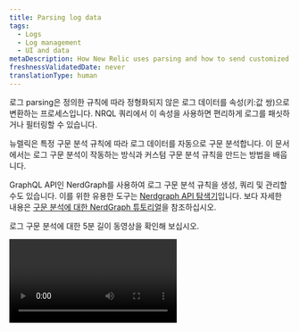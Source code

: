 ```yaml
---
title: Parsing log data
tags:
  - Logs
  - Log management
  - UI and data
metaDescription: How New Relic uses parsing and how to send customized log data.
freshnessValidatedDate: never
translationType: human
---
```


로그 <DNT>parsing</DNT>은 정의한 규칙에 따라 정형화되지 않은 로그 데이터를 속성(키:값 쌍)으로 변환하는 프로세스입니다. NRQL 쿼리에서 이 속성을 사용하면 편리하게 로그를 패싯하거나 필터링할 수 있습니다.

뉴렐릭은 특정 구문 분석 규칙에 따라 로그 데이터를 자동으로 구문 분석합니다. 이 문서에서는 로그 구문 분석이 작동하는 방식과 커스텀 구문 분석 규칙을 만드는 방법을 배웁니다.

GraphQL API인 NerdGraph를 사용하여 로그 구문 분석 규칙을 생성, 쿼리 및 관리할 수도 있습니다. 이를 위한 유용한 도구는 [Nerdgraph API 탐색기](https://api.newrelic.com/graphiql)입니다. 보다 자세한 내용은 [구문 분석에 대한 NerdGraph 튜토리얼](/docs/apis/nerdgraph/examples/nerdgraph-log-parsing-rules-tutorial/)을 참조하십시오.

로그 구문 분석에 대한 5분 길이 동영상을 확인해 보십시오.

<Video id="xPWM46yw3bQ" type="youtube" />

## 구문 분석 예시 [#parsing-defined]

좋은 예는 정형화되지 않은 텍스트를 포함하는 기본 NGINX 액세스 로그입니다. 검색할 때 유용하지만 그 외에는 그다지 유용하지 않습니다. 다음은 일반적인 라인의 예입니다.

```
127.180.71.3 - - [10/May/1997:08:05:32 +0000] "GET /downloads/product_1 HTTP/1.1" 304 0 "-" "Debian APT-HTTP/1.3 (0.8.16~exp12ubuntu10.21)"
```

구문 분석되지 않은 포맷에서는 대부분의 질문에 답하기 위해 전체 텍스트 검색을 수행해야 합니다. 구문 분석 후, 로그는 `response code` 및 `request URL` 같은 속성으로 구성됩니다.

```json
{
  "remote_addr":"93.180.71.3",
  "time":"1586514731",
  "method":"GET",
  "path":"/downloads/product_1",
  "version":"HTTP/1.1",
  "response":"304",
  "bytesSent": 0,
  "user_agent": "Debian APT-HTTP/1.3 (0.8.16~exp12ubuntu10.21)"
}
```

구문 분석을 사용하면 해당 값을 패싯하는 [커스텀 쿼리](/docs/using-new-relic/data/understand-data/query-new-relic-data)를 더 쉽게 만들 수 있습니다. 이를 통해 요청 URL당 응답 코드의 분포를 이해하고 문제가 있는 페이지를 빠르게 찾을 수 있습니다.

## 로그 구문 분석의 작동 방식 [#how-it-works]

다음은 뉴렐릭이 로그 구문 분석을 구현하는 방법에 대한 간단한 설명입니다.

<table>
  <thead>
    <tr>
      <th style={{ width: "100px" }}>
        로그 구문 분석
      </th>

      <th>
        작동 원리
      </th>
    </tr>
  </thead>

  <tbody>
    <tr>
      <td>
        대상
      </td>

      <td>
        * 구문 분석은 선택된 특정 필드에 적용됩니다. 기본적으로 `message` 필드가 사용됩니다. 그러나 현재 데이터에 존재하지 않는 필드/속성까지 포함해, 모든 필드/속성을 선택할 수 있습니다.
        * 각 구문 분석 규칙은 규칙이 구문 분석을 시도할 로그를 결정하는 NRQL `WHERE` 절을 사용하여 생성됩니다.
        * 매칭 프로세스를 간소화하려면 로그에 [`logtype`](#logtype) 속성을 추가하는 것이 좋습니다. 그러나 `logtype` 사용하는 것으로 제한되지 않습니다. NRQL `WHERE` 절에서 하나 이상의 속성을 매칭 기준으로 사용할 수 있습니다.
      </td>
    </tr>

    <tr>
      <td>
        시기
      </td>

      <td>
        * 구문 분석은 각 로그 메시지에 한 번만 적용됩니다. 여러 구문 분석 규칙이 로그와 매치하는 경우 성공한 첫 번째 규칙만 적용됩니다.
        * 구문 분석 규칙은 순서가 없습니다. 둘 이상의 구문 분석 규칙이 로그와 매치되는 경우 무작위로 하나가 선택됩니다. 동일한 로그와 매치되지 않도록 구문 분석 규칙을 작성해야 합니다.
        * 구문 분석은 데이터가 NRDB에 기록되기 전에 로그 수집 중에 실행됩니다. 데이터가 스토리지에 기록되면 더 이상 구문 분석을 할 수 없습니다.
        * 데이터 보강이 이뤄지기 전에(<DNT>**before**</DNT>) 파이프라인에서 구문 분석이 실행됩니다. 구문 분석 규칙에 대한 매칭 기준을 정의할 때는 주의해야 합니다. 기준이 구문 분석 또는 보강이 수행될 때까지 존재하지 않는 속성을 기반으로 하는 경우 매칭이 발생할 때 해당 데이터가 로그에 표시되지 않습니다. 결과적으로, 구문 분석이 실행되지 않습니다.
      </td>
    </tr>

    <tr>
      <td>
        방법
      </td>

      <td>
        * 규칙은 [Grok](#grok), 정규식 또는 이 둘을 혼합하여 작성할 수 있습니다. Grok은 복잡한 정규식을 추상화하는 패턴 모음입니다.
        * 뉴렐릭의 Parsing UI는 Java Regex 구문을 지원합니다. 캡처 그룹의 속성 또는 필드 이름의 경우, Java Regex는 \[A-Za-z0-9]만 허용합니다.
      </td>
    </tr>
  </tbody>
</table>

## Grok을 사용한 속성 구문 분석 [#grok]

구문 분석 패턴은 로그 메시지 구문 분석을 위한 업계 표준인 Grok를 사용하여 지정됩니다.`logtype` 필드가 있는 수신 로그는 [내장된 구문 분석 ](#built-in-rules)과 비교 확인되며 가능한 경우 연결된 Grok 패턴이 로그에 적용됩니다.

Grok은 복잡한 리터럴 정규식 대신 사용될 내장 및 명명된 패턴을 추가하는 정규식의 상위 집합입니다. 예를 들어 정수가 정규식 `(?:[+-]?(?:[0-9]+))`과 매칭될 수 있다는 것을 기억할 필요 없이 동일한 정규식을 나타내는 Grok 패턴 `INT`를 사용하도록 `%{INT}`을 작성할 수 있습니다.

Grok 패턴의 구문은 다음과 같습니다.

```
%{PATTERN_NAME[:OPTIONAL_EXTRACTED_ATTRIBUTE_NAME[:OPTIONAL_TYPE[:OPTIONAL_PARAMETER]]]}
```

Where:

* `PATTERN_NAME` 지원 Grok 패턴 중 하나입니다. 패턴 이름은 정규식을 나타내는 사용자 친화적인 이름입니다. 해당 정규식과 정확히 동일합니다.
* `OPTIONAL_EXTRACTED_ATTRIBUTE_NAME`이 제공된 경우, 패턴 이름과 매치되는 값으로 로그 메시지에 추가될 속성의 이름입니다. 정규식을 사용하여 명명된 캡처 그룹을 사용하는 것과 같습니다. 이것이 제공되지 않으면 구문 분석 규칙은 문자열의 영역과 매치되지만 해당 값으로 속성을 추출하지는 않습니다.
* `OPTIONAL_TYPE` 은 추출할 속성 값의 유형을 지정합니다. 생략하면, 값이 문자열로 추출됩니다. 예를 들어, `"File Size: 123"`의 값 `123`을 숫자에서 `file_size` 속성으로 추출하려면 `value: %{INT:file_size:int}`을 사용합니다.
* `OPTIONAL_PARAMETER` 특정 유형에 대해 선택적으로 파라미터를 지정합니다. 현재는 `datetime` 유형만 파라미터를 지정할 수 있습니다. 자세한 내용은 아래를 참조하십시오.

매치되는 문자열에서 정규식과 Grok 패턴 이름을 혼합하여 사용할 수도 있습니다.

지원되는 [Grok 패턴](https://github.com/thekrakken/java-grok/tree/master/src/main/resources/patterns) 목록을 보려면 이 링크를 클릭하고, 지원되는 [Grok 유형](#grok-types) 목록을 보려면 여기를 클릭하십시오.

변수 이름은 명시적으로 설정해야 하며 `%{URI:uri}` 같이 소문자여야 한다는 데 유의하십시오. `%{URI}` 또는 `%{URI:URI}` 같은 표현식은 안됩니다.

<CollapserGroup>
  <Collapser id="grok-example" title="Grok 예: 로그에서 유용한 데이터 가져오기">
    로그 레코드는 다음과 같은 형식을 띌 수 있습니다.

    ```json
    {
      "message": "54.3.120.2 2048 0"
    }
    ```

    이 정보는 정확하지만 그 의미가 직관적이지 않습니다. Grok 패턴은 원하는 텔레메트리 데이터를 추출하고 이해하는 데 도움이 됩니다. 예를 들어 다음과 같은 로그 레코드는 사용하기가 훨씬 쉽습니다.

    ```json
    {
      "host_ip": "43.3.120.2",
      "bytes_received": 2048,
      "bytes_sent": 0
    }
    ```

    이를 위해서는 이 세 필드를 추출하는 Grok 패턴을 만들어야 합니다. 예를 들어:

    ```
    %{IP:host_ip} %{INT:bytes_received} %{INT:bytes_sent}
    ```

    프로세싱 후, 로그 레코드에는 `host_ip`, `bytes_received` 및 `bytes_sent` 필드가 포함됩니다. 이제 뉴렐릭에서 이러한 필드를 사용하여 로그 데이터에 대한 통계 연산을 필터링, 패싯 및 수행할 수 있습니다. 뉴렐릭에서 Grok 패턴으로 로그를 구문 분석하는 방법에 대한 보다 자세한 내용은 [블로그 게시물](https://newrelic.com/blog/how-to-relic/how-to-use-grok-log-parsing)을 참조하십시오.
  </Collapser>

  <Collapser id="grok-ui" title="UI 예: Grok 구문 분석 규칙 만들기">
    올바른 권한이 있는 경우 UI에서 구문 분석 규칙을 만들어 Grok 구문 분석을 생성, 테스트 및 활성화할 수 있습니다. 예를 들어 Inventory Services라는 마이크로 서비스에 대한 특정 유형의 오류 메시지를 가져오려면, 특정 오류 메시지와 제품을 찾는 Grok 구문 분석 규칙을 만듭니다. 이를 위해서는:

    1. 규칙에 이름을 지정합니다. 예: `Inventory Services error parsing`

    2. 구문 분석할 기존 필드를 선택(기본값 = `message`)하거나 새 필드 이름을 입력합니다.

    3. 들어오는 로그에 대한 사전 필터 역할을 하는 NRQL `WHERE`절을 식별합니다. 예: `entity.name='Inventory Service'`. 이 사전 필터는 규칙에서 처리해야 하는 로그 수를 줄여 불필요한 프로세싱을 제거합니다.

    4. 매치되는 로그가 있으면 선택하거나 Paste log 탭을 클릭하여 샘플 로그에 붙여넣습니다.

    5. Grok 구문 분석 규칙을 추가합니다. 예:

       ```
       Inventory error: %{DATA:error_message} for product %{INT:product_id}
       ```

       Where:

    * `Inventory error`: 파싱 규칙의 이름
    * `error_message`: 선택하려는 오류 메시지
    * `product_id`: Inventory Service의 제품 ID

    6. 구문 분석 규칙을 활성화하고 저장합니다.

       곧 Inventory Service 로그가 2개의 새로운 필드 `error_message`와 `product_id`로 강화된 것을 볼 수 있습니다. 여기에서 이러한 필드에 대해 쿼리하고, 차트 및 대시보드를 만들고, 알림을 설정하는 등의 작업을 수행할 수 있습니다.

       보다 자세한 내용은 [UI에 커스텀 구문 분석 규칙을 추가하는 방법](#custom-parsing)을 참조하십시오.
  </Collapser>

  <Collapser id="grok-types" title="지원되는 Grok 유형">
    `OPTIONAL_TYPE` 필드는 추출할 속성 값의 유형을 지정합니다. 생략하면, 값이 문자열로 추출됩니다.

    지원되는 유형:

    <table>
      <thead>
        <tr>
          <th>
            Grok에 지정된 유형
          </th>

          <th>
            뉴렐릭 데이터베이스에 저장된 유형
          </th>
        </tr>
      </thead>

      <tbody>
        <tr>
          <td>
            `boolean`
          </td>

          <td>
            `boolean`
          </td>
        </tr>

        <tr>
          <td>
            `byte` `short` `int` `integer`
          </td>

          <td>
            `integer`
          </td>
        </tr>

        <tr>
          <td>
            `long`
          </td>

          <td>
            `long`
          </td>
        </tr>

        <tr>
          <td>
            `float`
          </td>

          <td>
            `float`
          </td>
        </tr>

        <tr>
          <td>
            `double`
          </td>

          <td>
            `double`
          </td>
        </tr>

        <tr>
          <td>
            `string` (기본) `text`
          </td>

          <td>
            `string`
          </td>
        </tr>

        <tr>
          <td>
            `date` `datetime`
          </td>

          <td>
            시간 `long`

            기본적으로 ISO 8601로 해석됩니다. `OPTIONAL_PARAMETER`가 있는 경우 `datetime`을 해석하는 데 사용할 [날짜 및 시간 패턴 문자열](https://docs.oracle.com/en/java/javase/21/docs/api/java.base/java/text/SimpleDateFormat.html)을 지정합니다.

            이는 구문 분석 중에만 사용할 수 있습니다. 인제스트 파이프라인의 후반부에는 모든 로그에 대해 발생하는 [추가 타임스탬프 해석 단계](/docs/logs/ui-data/timestamp-support)가 별도로 존재합니다.
          </td>
        </tr>

        <tr>
          <td>
            `json`
          </td>

          <td>
            JSON 정형 데이터보다 자세한 내용은 [일반 텍스트와 혼합된 JSON 구문 분석](#parsing-json)을 참조하십시오.
          </td>
        </tr>

        <tr>
          <td>
            `csv`
          </td>

          <td>
            CSV 데이터. 자세한 내용은 [CSV 구문 분석](#parsing-csv)을 참조하세요.
          </td>
        </tr>

        <tr>
          <td>
            `geo`
          </td>

          <td>
            IP 주소의 지리적 위치. 보다 자세한 내용은 [IP 주소의 위치 파악(GeoIP)](#geo)을 참조하십시오.
          </td>
        </tr>

        <tr>
          <td>
            `key value pairs`
          </td>

          <td>
            키 값 쌍입니다. 자세한 내용은 [키/값 쌍 구문 분석](#parsing-key-value-pairs)을 참조하십시오.
          </td>
        </tr>
      </tbody>
    </table>
  </Collapser>

  <Collapser id="grok-multiline" title="Grok 멀티라인(여러 줄) 구문 분석">
    멀티라인 로그의 경우 `GREEDYDATA` Grok 패턴은 새로운 줄을 매치하지 않습니다. ( `.*`와 동일)

    따라서 `%{GREEDYDATA:some_attribute}`를 직접 사용하는 것이 아니라 그 앞에 멀티라인 플래그를 추가해야 합니다. `(?s)%{GREEDYDATA:some_attribute}`
  </Collapser>

  <Collapser id="parsing-json" title="일반 텍스트와 혼합된 JSON 구문 분석">
    뉴렐릭 로그 파이프라인은 기본적으로 로그 JSON 메시지를 구문 분석하지만, 때로 일반 텍스트와 혼합된 JSON 로그 메시지가 있는 경우가 있습니다. 이런 상황에서, 메시지를 구문 분석한 다음 JSON 속성을 사용하여 필터링하길 원할 수 있습니다. 이 경우 `json` [grok 유형](#grok-syntax)을 사용할 수 있습니다. 이 유형은 grok 패턴에서 캡처한 JSON을 구문 분석합니다. 이 포맷은 3가지 주요 부분, 즉 grok 구문, 구문 분석된 json 속성에 할당하려는 접두사 및 `json` [grok 유형](#grok-syntax)에 의존합니다. `json` [grok 유형](#grok-syntax)을 사용하면 포맷이 올바르지 않은 로그에서 JSON을 추출하고 구문 분석할 수 있습니다. 예를 들어, 로그에 날짜/시간 문자열이 접두사로 붙는 경우:

    ```json
    2015-05-13T23:39:43.945958Z {"event": "TestRequest", "status": 200, "response": {"headers": {"X-Custom": "foo"}}, "request": {"headers": {"X-Custom": "bar"}}}
    ```

    이 로그 형식에서 JSON 데이터를 추출하고 구문 분석하려면 다음 Grok 표현식을 작성합니다.

    ```
    %{TIMESTAMP_ISO8601:containerTimestamp} %{GREEDYDATA:my_attribute_prefix:json}
    ```

    결과 로그는 다음과 같습니다.

    ```
    containerTimestamp: "2015-05-13T23:39:43.945958Z"
    my_attribute_prefix.event: "TestRequest"
    my_attribute_prefix.status: 200
    my_attribute_prefix.response.headers.X-Custom: "foo"
    my_attribute_prefix.request.headers.X-Custom: "bar"
    ```

    `keepAttributes` 또는 `dropAttributes` 옵션을 사용하여 추출하거나 드롭할 속성 목록을 정의할 수 있습니다. 예를 들어, 다음 Grok 표현식을 사용하면:

    ```
    %{TIMESTAMP_ISO8601:containerTimestamp} %{GREEDYDATA:my_attribute_prefix:json({"keepAttributes": ["my_attribute_prefix.event", "my_attribute_prefix.response.headers.X-Custom"]})}
    ```

    결과 로그는 다음과 같습니다.

    ```
    containerTimestamp: "2015-05-13T23:39:43.945958Z"
    my_attribute_prefix.event: "TestRequest"
    my_attribute_prefix.request.headers.X-Custom: "bar"
    ```

    `my_attribute_prefix` 접두사를 생략하려면 설정에 `"noPrefix": true`를 포함할 수 있습니다.

    ```
    %{TIMESTAMP_ISO8601:containerTimestamp} %{GREEDYDATA:my_attribute_prefix:json({"noPrefix": true})}
    ```

    `my_attribute_prefix` 접두사를 생략하고 `status` 속성만 유지하려는 경우 설정에 `"noPrefix": true` 및 `"keepAttributes: ["status"]`를 포함할 수 있습니다.

    ```
    %{TIMESTAMP_ISO8601:containerTimestamp} %{GREEDYDATA:my_attribute_prefix:json({"noPrefix": true, "keepAttributes": ["status"]})}
    ```

    JSON이 이스케이프된 경우 `isEscaped` 옵션을 사용하여 구문 분석을 할 수 있습니다. JSON이 이스케이프되고 인용이 된 경우 아래와 같이 인용 부호도 일치시켜야 합니다. 예를 들어, 다음 Grok 표현식을 사용하면:

    ```
    %{TIMESTAMP_ISO8601:containerTimestamp} "%{GREEDYDATA:my_attribute_prefix:json({"isEscaped": true})}"
    ```

    이스케이프된 메시지를 구문 분석할 수 있습니다.

    ```
    2015-05-13T23:39:43.945958Z "{\"event\": \"TestRequest\", \"status\": 200, \"response\": {\"headers\": {\"X-Custom\": \"foo\"}}, \"request\": {\"headers\": {\"X-Custom\": \"bar\"}}}"
    ```

    결과 로그는 다음과 같습니다.

    ```
    containerTimestamp: "2015-05-13T23:39:43.945958Z"
    my_attribute_prefix.event: "TestRequest"
    my_attribute_prefix.status: 200
    my_attribute_prefix.response.headers.X-Custom: "foo"
    my_attribute_prefix.request.headers.X-Custom: "bar"
    ```

    `json` [Grok 유형](#grok-syntax)을 구성하려면 `:json(_CONFIG_)`를 사용합니다.

    * `json({"dropOriginal": true})`: 구문 분석에 사용된 JSON 스니펫을 삭제합니다. `true`(기본값)로 설정하면 구문 분석 규칙이 원본 JSON 스니펫을 삭제합니다. JSON 속성은 메시지 필드에 유지됩니다.
    * `json({"dropOriginal": false})`: 추출된 JSON 페이로드를 보여줍니다. `false`로 설정하면 전체 JSON 전용 페이로드가 위의 `my_attribute_prefix`에 이름이 지정된 속성 아래에 표시됩니다. JSON 속성은 여기 메시지 필드에 남아 있을 뿐만 아니라 사용자에게 JSON 데이터에 대한 3가지 다른 뷰를 제공합니다. 세 가지 버전 모두 저장하는 것이 우려되는 경우 여기에서 기본값인 `true`를 사용하는 것이 좋습니다.
    * `json({"depth": 62})`: JSON 값을 구문 분석하려는 깊이 수준(기본값은 62)입니다.
    * `json({"keepAttributes": ["attr1", "attr2", ..., "attrN"]})`: JSON에서 추출할 속성을 지정합니다. 제공된 목록은 공백으로 둘 수 없습니다. 이 구성 옵션을 설정하지 않으면 모든 속성이 추출됩니다.
    * `json({"dropAttributes": ["attr1", "attr2", ..., "attrN"]})`: JSON에서 드롭할 속성을 지정합니다. 이 구성 옵션이 설정되지 않으면 속성이 드롭되지 않습니다.
    * `json({"noPrefix": true})`: JSON에서 추출된 속성에서 접두사를 제거하려면 이 옵션을 `true`로 설정합니다.
    * `json({"isEscaped": true})`: 이스케이프된 JSON을 구문 분석하려면 이 옵션을 `true`로 설정합니다. (일반적으로 JSON이 문자열화될 때 볼 수 있습니다. 예: `{\"key\": \"value\"}`)
  </Collapser>

  <Collapser id="parsing-csv" title="CSV 구문 분석">
    시스템이 쉼표로 구분된 값(CSV) 로그를 보내고 이를 뉴렐릭에서 구문 분석해야 하는 경우 Grok 패턴으로 캡처한 CSV를 구문 분석하는 `csv` [Grok 유형](#grok-syntax)을 사용할 수 있습니다. 이 형식은 Grok 구문, 구문 분석된 CSV 속성에 할당하려는 접두사 및 `csv` [Grok 유형](#grok-syntax)의 세 가지 주요 부분에 의존합니다. `csv` [Grok 유형](#grok-syntax)을 사용하여 로그에서 CSV를 추출하고 구문 분석할 수 있습니다.

    예를 들어 다음 CSV 로그 줄과

    ```
    "2015-05-13T23:39:43.945958Z,202,POST,/shopcart/checkout,142,10"
    ```

    다음 형태의 구문 분석 규칙의 경우:

    ```
    %{GREEDYDATA:log:csv({"columns": ["timestamp", "status", "method", "url", "time", "bytes"]})}
    ```

    다음과 같이 로그를 구문 분석합니다.

    ```
    log.timestamp: "2015-05-13T23:39:43.945958Z"
    log.status: "202"
    log.method: "POST"
    log.url: "/shopcart/checkout"
    log.time: "142"
    log.bytes: "10"
    ```

    &quot;log&quot; 접두사를 생략해야 하는 경우 구성에 `"noPrefix": true`를 포함할 수 있습니다.

    ```
    %{GREEDYDATA:log:csv({"columns": ["timestamp", "status", "method", "url", "time", "bytes"], "noPrefix": true})}
    ```

    ### 열 구성:

    * CSV Grok 유형 구성(유효한 JSON이어야 함)에서 필수적으로 열을 지시해야 합니다.
    * 열 이름으로 &quot;\_&quot;(밑줄)을 설정하여 결과 객체에서 열을 삭제하면 모든 열을 무시할 수 있습니다.

    ### 선택적 구성 옵션:

    &quot;열&quot; 구성은 필수이지만 다음 설정을 사용하여 CSV 구문 분석을 변경할 수 있습니다.

    * <DNT>**dropOriginal**</DNT>: (기본값은 `true`) 구문 분석에 사용된 CSV 스니펫을 삭제합니다. `true` (기본값)으로 설정하면 구문 분석 규칙이 원래 필드를 삭제합니다.
    * <DNT>**noPrefix**</DNT>: (기본값은 `false`) Grok 필드 이름을 결과 객체의 접두사로 포함하지 않습니다.
    * <DNT>**separator**</DNT>: (기본값은 `,`) 각 열을 분할하는 문자/문자열을 정의합니다.
      * 또 다른 일반적인 시나리오는 `\t`를 구분 기호로 지정해야 하는 TSV(탭으로 구분된 값)입니다. `%{GREEDYDATA:log:csv({"columns": ["timestamp", "status", "method", "url", "time", "bytes"], "separator": "\t"})`
    * <DNT>**quoteChar**</DNT>: (기본값은 `"`) 열 내용을 선택적으로 둘러싸는 문자를 정의합니다.
  </Collapser>

  <Collapser id="geo" title="IP 주소 위치 파악(GeoIP)">
    시스템이 IPv4 주소가 포함된 로그를 보내는 경우 뉴렐릭은 지리적으로 주소를 찾고 지정된 속성으로 로그 이벤트를 보강할 수 있습니다. Grok 패턴이 캡처한 IP 주소의 위치를 찾는 `geo` [Grok type](#grok-syntax)을 사용할 수 있습니다. 이 포맷은 IP의 도시, 국가, 위도/경도 등 주소와 관련된 하나 이상의 필드를 반환하도록 구성할 수 있습니다.

    예를 들어 다음 로그 줄이 주어집니다.

    ```
    2015-05-13T23:39:43.945958Z 146.190.212.184
    ```

    다음 형태의 구문 분석 규칙의 경우:

    ```
    %{TIMESTAMP_ISO8601:containerTimestamp} %{GREEDYDATA:ip:geo({"lookup":["city","region","countryCode", "latitude","longitude"]})}
    ```

    다음과 같이 로그를 구문 분석합니다.

    ```
    ip: 146.190.212.184
    ip.city: North Bergen
    ip.countryCode: US
    ip.countryName: United States
    ip.latitude: 40.793
    ip.longitude: -74.0247
    ip.postalCode: 07047
    ip.region: NJ
    ip.regionName: New Jersey
    containerTimestamp:2015-05-13T23:39:43.945958Z
    ISO8601_TIMEZONE:Z
    ```

    ### 룩업 구성:

    반드시 `geo` 작업에서 반환된 원하는 `lookup` 필드를 지정해야 합니다. 다음 옵션 중 적어도 1개 항목이 필요합니다.

    * <DNT>**city**</DNT>: 도시 이름
    * <DNT>**countryCode**</DNT>: 국가의 약자
    * <DNT>**countryName**</DNT>: 국가 이름
    * <DNT>**latitude**</DNT>: 위도
    * <DNT>**longitude**</DNT>: 경도
    * <DNT>**postalCode**</DNT>: 우편번호 또는 이와 유사한 것
    * <DNT>**region**</DNT>: 주, 도, 지역의 약자
    * <DNT>**regionName**</DNT>: 주, 도, 지역의 이름
  </Collapser>

  <Collapser id="parsing-key-value-pairs" title="키/값 쌍 구문 분석">
    뉴렐릭 로그 파이프라인은 기본적으로 로그 메시지를 구문 분석하지만, 때로는 로그 메시지가 키/값 쌍 형식이 되는 경우도 있습니다. 이런 상황에서는 메시지를 구문 분석한 다음 키/값 속성을 사용하여 필터링할 수 있습니다.

    그런 경우, `keyvalue` [grok 유형](#grok-syntax)을 사용하면 grok 패턴에서 캡처한 키/값 쌍을 구문 분석할 수 있습니다. 이 형식은 3가지 부분 즉, grok 구문, 구문 분석된 키/값 속성에 지정하려는 접두사, `keyvalue` [grok 유형](#grok-syntax)으로 구성됩니다. `keyvalue` [grok 유형](#grok-syntax)을 사용하면 로그에서 적절하게 형식이 지정되지 않은 키/값 쌍을 추출하고 구문 분석할 수 있습니다. 예를 들어 로그에 날짜/시간 문자열이 접두사로 붙은 경우:

    ```json
      2015-05-13T23:39:43.945958Z key1=value1,key2=value2,key3=value3
    ```

    이 로그 형식에서 키/값 데이터를 추출하고 구문 분석하려면 다음 Grok 표현식을 만듭니다.

    ```
    %{TIMESTAMP_ISO8601:containerTimestamp} %{GREEDYDATA:my_attribute_prefix:keyvalue()}
    ```

    결과 로그는 다음과 같습니다.

    ```
      containerTimestamp: "2015-05-13T23:39:43.945958Z"
      my_attribute_prefix.key1: "value1"
      my_attribute_prefix.key2: "value2"
      my_attribute_prefix.key3: "value3"
    ```

    맞춤화된 구분 기호와 분리 기호를 정의해 필요한 키/값 쌍을 추출할 수도 있습니다.

    ```json
    2015-05-13T23:39:43.945958Z event:TestRequest request:bar
    ```

    예를 들어, 다음 Grok 표현식을 사용하면:

    ```
      %{TIMESTAMP_ISO8601:containerTimestamp} %{GREEDYDATA:my_attribute_prefix:keyvalue({"delimiter": " ", "keyValueSeparator": ":"})}
    ```

    결과 로그는 다음과 같습니다.

    ```
    containerTimestamp: "2015-05-13T23:39:43.945958Z"
    my_attribute_prefix.event: "TestRequest"
    my_attribute_prefix.request: "bar"
    ```

    `my_attribute_prefix` 접두사를 생략하려면 설정에 `"noPrefix": true`를 포함할 수 있습니다.

    ```
    %{TIMESTAMP_ISO8601:containerTimestamp} %{GREEDYDATA:my_attribute_prefix:keyValue({"noPrefix": true})}
    ```

    결과 로그는 다음과 같습니다.

    ```
    containerTimestamp: "2015-05-13T23:39:43.945958Z"
    event: "TestRequest"
    request: "bar"
    ```

    원하는 인용 문자 접두사를 설정하려면, 구성에 &quot;quoteChar&quot;:를 포함시킵니다.

    ```json
    2015-05-13T23:39:43.945958Z nbn_demo='INFO',message='This message contains information with spaces ,sessionId='abc123'
    ```

    ```
    %{TIMESTAMP_ISO8601:containerTimestamp} %{GREEDYDATA:my_attribute_prefix:keyValue({"quoteChar": "'"})}
    ```

    결과 로그는 다음과 같습니다.

    ```
    "my_attribute_prefix.message": "'This message contains information with spaces",
    "my_attribute_prefix.nbn_demo": "INFO",
    "my_attribute_prefix.sessionId": "abc123"
    ```

    ### Grok 패턴 파라미터

    다음 옵션을 사용하여 로그 형식에 맞게 구문 분석의 동작을 정의할 수 있습니다.

    * **delimiter**

      * **설명:** 각 키/값 쌍을 구분하는 문자열입니다.
      * **기본값:** `,` (쉼표)
      * **재정의:** 필드 `delimiter`를 설정하여 이 동작을 변경합니다.

    * **keyValueSeparator**

      * **설명:** 키에 값을 할당하는 데 사용되는 문자열입니다.
      * **기본값:** `=`
      * **재정의:** 원하는 분리 기호를 사용하려면 필드 `keyValueSeparator`를 설정합니다.

    * **quoteChar**

      * **설명:** 공백이나 특수 문자로 값을 묶는 데 사용되는 문자입니다.
      * **기본값:** `"` (큰따옴표)
      * **재정의:** `quoteChar` 사용하여 원하는 문자를 정의합니다.

    * **dropOriginal**

      * **설명:** 구문 분석 후 원본 로그 메시지를 삭제합니다. 로그 저장 공간을 줄이는 데 유용합니다.
      * **기본값:** `true`
      * **재정의:** 원래 로그 메시지를 유지하려면 `dropOriginal`을 `false`로 설정합니다.

    * **noPrefix**

      * **설명:** `true`로 설정된 경우 결과 객체에서 Grok 필드 이름을 접두사로 제외시킵니다.
      * **기본값:** `false`
      * **재정의:** `noPrefix` `true`로 설정하여 활성화합니다.

    * **escapeChar**

      * **설명:** 특수 로그 문자를 처리할 이스케이프 문자를 원하는 대로 정의합니다.
      * **기본값:** &amp;quot;&amp;quot;(역슬래시)
      * **재정의:** `escapeChar`로 맞춤화합니다.

    * **trimValues**

      * **설명:** 공백이 포함된 값을 잘라낼 수 있습니다.
      * **기본값:** `false`
      * **재정의:** 트리밍을 활성화하려면 `trimValues`를 `true`로 설정합니다.

    * **trimKeys**

      * **설명:** 공백이 포함된 키를 잘라낼 수 있습니다.
      * **기본값:** `true`
      * **재정의:** 트리밍을 활성화하려면 `trimKeys`를 `true`로 설정합니다.
  </Collapser>
</CollapserGroup>

## 로그 유형별 정리 [#type]

뉴렐릭의 로그 수집 파이프라인은 로그를 구문 분석하는 방법을 설명하는 규칙에 로그 이벤트를 매칭시켜 데이터를 구문 분석할 수 있습니다. 다음 두 가지 방법으로 로그 이벤트를 구문 분석할 수 있습니다.

* [내장된 규칙을](#built-in-rules) 사용합니다.
* [커스텀 규칙](#custom-parsing)을 정의합니다.

규칙은 매칭되는 로직과 구문 분석 로직의 조합입니다. 매칭은 로그의 속성에 대한 쿼리 매치를 정의함으로써 수행됩니다. 규칙은 소급 적용되지 않습니다. 규칙이 생성되기 전에 수집된 로그는 해당 규칙에 의해 구문 분석되지 않습니다.

로그를 구성하고 구문 분석하는 가장 간단한 방법은 로그 이벤트에 `logtype` 필드를 포함하는 것입니다. 이것은 로그에 적용할 내장된 규칙을 뉴렐릭에 알려줍니다.

<Callout variant="important">
  구문 분석 규칙이 활성화되면, 규칙에 의해 구문 분석된 데이터는 영구적으로 변경됩니다. 변경 사항은 되돌릴 수 없습니다.
</Callout>

## 제한

구문 분석은 계산 비용이 많이 들고 위험이 따릅니다. 계정에 정의된 커스텀 규칙과 패턴을 로그에 매칭시키기 위해 구문 분석이 수행됩니다. 많은 수의 패턴이나 잘못 정의된 커스텀 규칙은 엄청난 양의 메모리와 CPU 리소스를 소비할 뿐아니라 완료하는 데도 오랜 시간이 걸립니다.

문제를 방지하기 위해, 규칙당 메시지당, 계정당 2회의 구문 분석 제한을 적용합니다.

<table>
  <thead>
    <tr>
      <th style={{ width: "200px" }}>
        제한
      </th>

      <th>
        설명
      </th>
    </tr>
  </thead>

  <tbody>
    <tr>
      <td>
        Per-message-per-rule
      </td>

      <td>
        규칙당 메시지당 제한으로 단일 메시지를 구문 분석하는 데 소요되는 시간이 100ms를 초과하는 것을 방지합니다. 이 제한에 도달하면 시스템은 해당 규칙을 사용하여 로그 메시지를 구문 분석하려는 시도를 중지합니다.

        인제스트 파이프라인은 해당 메시지에 적용 가능한 다른 모든 항목을 실행하려고 시도하며, 메시지는 여전히 수집 파이프라인을 통해 전달되고 NRDB에 저장됩니다. 로그 메시지는 원래의 구문 분석되지 않은 포맷입니다.
      </td>
    </tr>

    <tr>
      <td>
        Per-account
      </td>

      <td>
        계정당 제한은 계정이 공정한 리소스 할당량 이상을 사용하는 것을 방지하기 위함입니다. 이 제한은 계정에 대한 분당 모든(<DNT>**all**</DNT>) 로그 메시지를 처리하는 데 소요된 총 시간을 고려합니다.
      </td>
    </tr>
  </tbody>
</table>

<Callout variant="tip">
  제한에 도달했는지 쉽게 확인하려면 뉴렐릭 UI의 [시스템 <DNT>**Limits**</DNT> 페이지](/docs/telemetry-data-platform/ingest-manage-data/manage-data/view-system-limits#limits-ui)로 이동합니다.
</Callout>

## 기본 구문 분석 규칙 [#built-in-rules]

공통 로그 포맷에는 잘 정립된 구문 분석 규칙이 이미 생성되어 있습니다. 내장된 구문 분석 규칙의 이점을 얻으려면, 로그를 전달할 때 `logtype` 속성을 추가합니다. 값을 다음 표에 나열된 값으로 설정하면, 해당 유형의 로그에 대한 규칙이 자동으로 적용됩니다.

### 내장된 규칙 목록 [#rulesets]

다음 `logtype` 속성 값은 사전 정의된 구문 분석 규칙에 매핑됩니다. 예를 들어, Application Load Balancer를 쿼리하려면:

* 뉴렐릭 UI에서 `logtype:"alb"` 포맷을 사용합니다.
* [NerdGraph](/docs/apis/nerdgraph/examples/nerdgraph-log-parsing-rules-tutorial/)에서 `logtype = 'alb'` 포맷을 사용합니다.

각 규칙에 대해 구문 분석되는 필드를 알아보려면 [내장된 구문 분석 규칙](/docs/logs/ui-data/built-log-parsing-rules)에 대한 문서를 참조하십시오.

<table>
  <thead>
    <tr>
      <th style={{ width: "200px" }}>
        `logtype`
      </th>

      <th>
        로그 소스
      </th>

      <th>
        매칭 쿼리의 예
      </th>
    </tr>
  </thead>

  <tbody>
    <tr>
      <td>
        [`apache`](/docs/logs/ui-data/built-log-parsing-rules#apache)
      </td>

      <td>
        Apache 액세스 로그
      </td>

      <td>
        `logtype:"apache"`
      </td>
    </tr>

    <tr>
      <td>
        [`apache_error`](/docs/logs/ui-data/built-log-parsing-rules#apache_error)
      </td>

      <td>
        Apache 오류 로그
      </td>

      <td>
        `logtype:"apache_error"`
      </td>
    </tr>

    <tr>
      <td>
        [`alb`](/docs/logs/ui-data/built-log-parsing-rules#application-load-balancer)
      </td>

      <td>
        애플리케이션 로드 밸런서 로그
      </td>

      <td>
        `logtype:"alb"`
      </td>
    </tr>

    <tr>
      <td>
        [`cassandra`](/docs/logs/ui-data/built-log-parsing-rules#cassandra)
      </td>

      <td>
        Cassandra 로그
      </td>

      <td>
        `logtype:"cassandra"`
      </td>
    </tr>

    <tr>
      <td>
        [`cloudfront-web`](/docs/logs/ui-data/built-log-parsing-rules#cloudfront)
      </td>

      <td>
        CloudFront (표준 웹 로그)
      </td>

      <td>
        `logtype:"cloudfront-web"`
      </td>
    </tr>

    <tr>
      <td>
        [`cloudfront-rtl`](/docs/logs/ui-data/built-log-parsing-rules#cloudfront-rtl)
      </td>

      <td>
        CloudFront (실시간 웹 로그)
      </td>

      <td>
        `logtype:"cloudfront-rtl"`
      </td>
    </tr>

    <tr>
      <td>
        [`elb`](/docs/logs/ui-data/built-log-parsing-rules#elastic-load-balancer)
      </td>

      <td>
        Elastic 로드 밸런서 로그
      </td>

      <td>
        `logtype:"elb"`
      </td>
    </tr>

    <tr>
      <td>
        [`haproxy_http`](/docs/logs/ui-data/built-log-parsing-rules#haproxy)
      </td>

      <td>
        HAProxy 로그
      </td>

      <td>
        `logtype:"haproxy_http"`
      </td>
    </tr>

    <tr>
      <td>
        [`ktranslate-health`](/docs/logs/ui-data/built-log-parsing-rules#ktranslate-health)
      </td>

      <td>
        KTranslate 컨테이너 상태 로그
      </td>

      <td>
        `logtype:"ktranslate-health"`
      </td>
    </tr>

    <tr>
      <td>
        [`linux_cron`](/docs/logs/ui-data/built-log-parsing-rules/#linux_cron)
      </td>

      <td>
        Linux cron
      </td>

      <td>
        `logtype:"linux_cron"`
      </td>
    </tr>

    <tr>
      <td>
        [`linux_messages`](/docs/logs/ui-data/built-log-parsing-rules/#linux_messages)
      </td>

      <td>
        Linux 메시지
      </td>

      <td>
        `logtype:"linux_messages"`
      </td>
    </tr>

    <tr>
      <td>
        [`iis_w3c`](/docs/logs/ui-data/built-log-parsing-rules/#iis)
      </td>

      <td>
        Microsoft IIS 서버 로그 - W3C 포맷
      </td>

      <td>
        `logtype:"iis_w3c"`
      </td>
    </tr>

    <tr>
      <td>
        [`mongodb`](/docs/logs/ui-data/built-log-parsing-rules#mongodb)
      </td>

      <td>
        MongoDB 로그
      </td>

      <td>
        `logtype:"mongodb"`
      </td>
    </tr>

    <tr>
      <td>
        [`monit`](/docs/logs/ui-data/built-log-parsing-rules#monit)
      </td>

      <td>
        Monit 로그
      </td>

      <td>
        `logtype:"monit"`
      </td>
    </tr>

    <tr>
      <td>
        [`mysql-error`](/docs/logs/ui-data/built-log-parsing-rules#mysql-error)
      </td>

      <td>
        MySQL 오류 로그
      </td>

      <td>
        `logtype:"mysql-error"`
      </td>
    </tr>

    <tr>
      <td>
        [`nginx`](/docs/logs/ui-data/built-log-parsing-rules#nginx)
      </td>

      <td>
        NGINX 액세스 로그
      </td>

      <td>
        `logtype:"nginx"`
      </td>
    </tr>

    <tr>
      <td>
        [`nginx-error`](/docs/logs/ui-data/built-log-parsing-rules#nginx-error)
      </td>

      <td>
        NGINX 오류 로그
      </td>

      <td>
        `logtype:"nginx-error"`
      </td>
    </tr>

    <tr>
      <td>
        [`postgresql`](/docs/logs/ui-data/built-log-parsing-rules#postgresql)
      </td>

      <td>
        PostgreSQL 로그
      </td>

      <td>
        `logtype:"postgresql"`
      </td>
    </tr>

    <tr>
      <td>
        [`rabbitmq`](/docs/logs/ui-data/built-log-parsing-rules#rabbitmq)
      </td>

      <td>
        Rabbitmq 로그
      </td>

      <td>
        `logtype:"rabbitmq"`
      </td>
    </tr>

    <tr>
      <td>
        [`redis`](/docs/logs/ui-data/built-log-parsing-rules#redis)
      </td>

      <td>
        Redis 로그
      </td>

      <td>
        `logtype:"redis"`
      </td>
    </tr>

    <tr>
      <td>
        [`route-53`](/docs/logs/ui-data/built-log-parsing-rules#route53)
      </td>

      <td>
        Route 53 로그
      </td>

      <td>
        `logtype:"route-53"`
      </td>
    </tr>

    <tr>
      <td>
        [`syslog-rfc5424`](/docs/logs/ui-data/built-log-parsing-rules/#syslog-rfc5424)
      </td>

      <td>
        RFC5424 포맷 Syslog
      </td>

      <td>
        `logtype:"syslog-rfc5424"`
      </td>
    </tr>
  </tbody>
</table>

### 추가하다 `logtype` [#logattr]

로그를 집계할 때는 로그를 쉽게 구성, 검색 및 구문 분석할 수 있도록 메타데이터를 제공하는 것이 중요합니다. 이를 위한 한 가지 간단한 방법은 전송될 때 로그 메시지에 속성 `logtype`을 추가하는 것입니다. 내장된 [구문 분석 규칙](#built-in-rules)은 특정 `logtype` 값에 기본적으로 적용됩니다.

<Callout variant="tip">
  `logType`, `logtype` 및 `LOGTYPE` 필드는 모두 내장된 규칙을 지원합니다. 검색을 쉽게 하려면 조직이 단일 구문으로 정렬하는 것이 좋습니다.
</Callout>

다음은 [지원되는 전송 방법](/docs/logs/enable-new-relic-logs) 중 일부에서 보낸 로그에 `logtype`을 추가하는 몇 가지 방법의 예입니다.

<CollapserGroup>
  <Collapser className="freq-link" id="infrastructure-log-forwarder-example" title="뉴렐릭 인프라 에이전트 예시">
    `logtype`을 [`attribute`](/docs/logs/forward-logs/forward-your-logs-using-infrastructure-agent#attributes)로 추가합니다. 명명된 각 소스에 대해 로그 유형을 설정해야 합니다.

    ```yml
    logs:
      - name: file-simple
        file: /path/to/file
        attributes:
          logtype: fileRaw
      - name: nginx-example
        file: /var/log/nginx.log
        attributes:
          logtype: nginx
    ```
  </Collapser>

  <Collapser className="freq-link" id="fluentd-example" title="Fluentd 예시">
    `record_transformer`를 사용하여 새 필드를 추가하는 `.conf` 파일에 필터 블록을 추가합니다. 이 예에서는 `nginx`의 `logtype`을 사용하여 내장 NGINX 구문 분석 규칙을 트리거합니다. 다른 [Fluentd 예제](https://github.com/newrelic/fluentd-examples)들을 확인해 보십시오.

    ```apacheconf
    <filter containers>
      @type record_transformer
      enable_ruby true
      <record>
        #Add logtype to trigger a built-in parsing rule for nginx access logs
        logtype nginx
        #Set timestamp from the value contained in the field "time"
        timestamp record["time"]
        #Add hostname and tag fields to all records
        hostname "#{Socket.gethostname}"
        tag ${tag}
      </record>
    </filter>
    ```
  </Collapser>

  <Collapser className="freq-link" id="fluentbit-example" title="Fluent Bit 예시">
    `record_modifier`를 사용하여 새 필드를 추가하는 필터 블록을 `.conf` 파일에 추가합니다.이 예에서는 `nginx`의 `logtype`을 사용하여 내장된 NGINX 구문 분석 규칙을 트리거합니다. 다른 [Fluent Bit 예시](https://github.com/newrelic/fluentbit-examples)를 확인해보십시오.

    ```ini
    [FILTER]
        Name   record_modifier
        Match  *
        Record logtype nginx
        Record hostname ${HOSTNAME}
        Record service_name Sample-App-Name
    ```
  </Collapser>

  <Collapser className="freq-link" id="logstash-example" title="Logstash 예시">
    `add_field` mutate 필터를 사용해 새 필드를 추가하는 필터 블록을 Logstash 구성에 추가합니다. 이 예에서는 `nginx`의 `logtype`을 사용하여 내장된 NGINX 구문 분석 규칙을 트리거합니다. 다른 [Logstash 예시](https://github.com/newrelic/logstash-examples)를 확인해보십시오.

    ```ini
    filter {
      mutate {
        add_field => {
          "logtype" => "nginx"
          "service_name" => "myservicename"
          "hostname" => "%{host}"
        }
      }
    }
    ```
  </Collapser>

  <Collapser className="freq-link" id="api-example" title="로그 API 예시">
    뉴렐릭으로 전송된 JSON 요청에 속성을 추가할 수 있습니다. 이 예에서는 값이 `nginx`인 `logtype` 속성을 추가하여 내장된 NGINX 구문 분석 규칙을 트리거합니다. [Logs API](/docs/logs/new-relic-logs/log-api/introduction-log-api)를 사용하는 방법을 보다 자세히 알아보십시오.

    ```
    POST /log/v1 HTTP/1.1
    Host: log-api.newrelic.com
    Content-Type: application/json
    X-License-Key: YOUR_LICENSE_KEY
    Accept: */*
    Content-Length: 133
    {
      "timestamp": TIMESTAMP_IN_UNIX_EPOCH,
      "message": "User 'xyz' logged in",
      "logtype": "nginx",
      "service": "login-service",
      "hostname": "login.example.com"
    }
    ```
  </Collapser>
</CollapserGroup>

## 커스텀 구문 분석 규칙 생성 및 보기 [#custom-parsing]

많은 로그가 고유한 방식으로 형식화되거나 구조화됩니다. 이를 구문 분석하려면 커스텀 로직을 빌드하고 적용해야 합니다.

<img title="Log parsing rules" alt="Screenshot of log parsing in UI" src="/images/logs_screenshot-full_parsing-ui.webp" />

<figcaption>
  로그 UI의 왼쪽 탐색 메뉴에서 <DNT>**Parsing**</DNT>을 선택한 다음 유효한 NRQL `WHERE` 절과 Grok 패턴을 사용하여 고유한 커스텀 구문 분석 규칙을 생성합니다.
</figcaption>

고유한 커스텀 구문 분석 규칙을 만들고 관리하려면 다음을 수행합니다.

1. <DNT>**[one.newrelic.com &gt; All capabilities](https://one.newrelic.com/all-capabilities) &gt; Logs**</DNT>으로 이동합니다.
2. 로그 UI 왼쪽 탐색 메뉴의 <DNT>**Manage data**</DNT>에서 <DNT>**Parsing**</DNT>을 클릭한 다음 <DNT>**Create parsing rule**</DNT>을 클릭합니다.
3. 새 구문 분석 규칙의 이름을 입력합니다.
4. 구문 분석할 기존 필드를 선택(기본값 = `message`)하거나 새 필드 이름을 입력합니다.
5. 구문 분석하려는 로그와 매치되는 유효한 NRQL `WHERE` 절을 입력합니다.
6. 매치하는 로그가 있으면 선택하거나 <DNT>**Paste log**</DNT> 탭을 클릭하여 샘플 로그를 붙여넣습니다. 로그 UI 또는 쿼리 빌더에서 텍스트를 복사하여 구문 분석 UI에 붙여넣는 경우 해당 버전이 <DNT>*Unformatted*</DNT> 버전인지 확인합니다.
7. 구문 분석 규칙을 입력하고 <DNT>**Output**</DNT> 섹션의 결과를 확인하여 작동하는지 확인합니다. Grok 및 커스텀 구문 분석 규칙에 대해 보다 자세히 알아보려면 [Grok 패턴으로 로그를 구문 분석하는 방법에 대한 블로그 게시물](https://blog.newrelic.com/product-news/how-to-use-grok-log-parsing)을 확인해보십시오.
8. 커스텀 구문 분석 규칙을 활성화하고 저장합니다.

기존 구문 분석 규칙을 보려면:

1. <DNT>**[one.newrelic.com &gt; All capabilities](https://one.newrelic.com/all-capabilities) &gt; Logs**</DNT>으로 이동합니다.
2. 로그 UI 왼쪽 탐색 메뉴의 <DNT>**Manage data**</DNT>에서 <DNT>**Parsing**</DNT>을 클릭합니다.

## 문제 해결 [#troubleshooting]

구문 분석이 의도한 대로 작동하지 않는 경우 다음과 같은 이유 때문일 수 있습니다.

* <DNT>**Logic:**</DNT> 구문 분석 규칙 매칭 로직이 원하는 로그와 일치하지 않습니다.
* <DNT>**Timing:**</DNT> 구문 분석 매칭 규칙이 아직 존재하지 않는 값을 대상으로 하는 경우, 구문 분석이 실패합니다. 보강 프로세스의 일부로 나중에 파이프라인에 값을 추가하면 이런 일이 발생할 수 있습니다.
* <DNT>**Limits:**</DNT> 분당 구문 분석, 패턴, 드롭 필터 등을 통해 로그를 처리하는 데 사용할 수 있는 시간이 한정되어 있습니다. 최대 시간이 소요된 경우 추가 로그 이벤트 레코드에 대한 구문 분석을 건너뜁니다.

이러한 문제를 해결하려면 [커스텀 구문 분석 규칙](#custom-parsing)을 만들거나 조정해야 합니다.